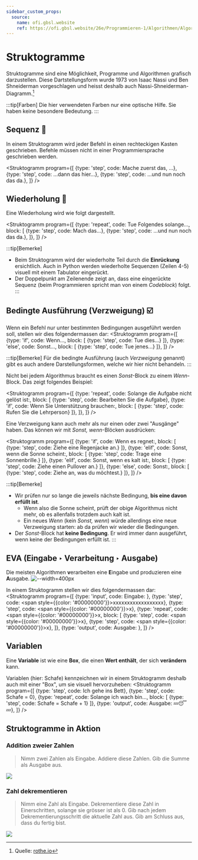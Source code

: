 ```yaml
---
sidebar_custom_props:
  source:
    name: ofi.gbsl.website
    ref: https://ofi.gbsl.website/26e/Programmieren-1/Algorithmen/Algorithmus
---
```



# Struktogramme
Struktogramme sind eine Möglichkeit, Programme und Algorithmen grafisch darzustellen. Diese Dartstellungsform wurde 1973 von Isaac Nassi und Ben Shneiderman vorgeschlagen und heisst deshalb auch Nassi-Shneiderman-Diagramm.[^1]

:::tip[Farben]
Die hier verwendeten Farben nur eine optische Hilfe. Sie haben keine besondere Bedeutung.
:::

## Sequenz 👣
In einem Struktogramm wird jeder Befehl in einen rechteckigen Kasten geschrieben. Befehle müssen nicht in einer Programmiersprache geschrieben werden.

<Struktogramm program={[
  {type: 'step', code: <span>Mache zuerst das, ...</span>},
  {type: 'step', code: <span>...dann das hier...</span>},
  {type: 'step', code: <span>...und nun noch das da.</span>},
]} />


## Wiederholung 🔁
Eine Wiederholung wird wie folgt dargestellt.

<Struktogramm program={[
  {type: 'repeat', code: <span>Tue Folgendes solange...</span>, block: [
      {type: 'step', code: <span>Mach das...</span>},
      {type: 'step', code: <span>...und nun noch das da.</span>},
    ]},
]} />

:::tip[Bemerke]
- Beim Struktogramm wird der wiederholte Teil durch die **Einrückung** ersichtlich. Auch in Python werden wiederholte Sequenzen (Zeilen 4-5) visuell mit einem Tabulator eingerückt.
- Der Doppelpunkt am Zeilenende zeigt an, dass eine eingerückte Sequenz (beim Programmieren spricht man von einem *Codeblock*) folgt.
:::

## Bedingte Ausführung (Verzweigung) ☑️
Wenn ein Befehl nur unter bestimmten Bedingungen ausgeführt werden soll, stellen wir dies folgendermassen dar:
<Struktogramm program={[
  {type: 'if', code: <span>Wenn...</span>, block: [
      {type: 'step', code: <span>Tue dies...</span>}
    ]},
  {type: 'else', code: <span>Sonst...</span>, block: [
      {type: 'step', code: <span>Tue jenes...</span>}
    ]},
  ]} />

:::tip[Bemerke]
Für die bedingte Ausführung (auch _Verzweigung_ genannt) gibt es auch andere Darstellungsformen, welche wir hier nicht behandeln.
:::

Nicht bei jedem Algorithmus braucht es einen _Sonst_-Block zu einem _Wenn_-Block. Das zeigt folgendes Beispiel:

<Struktogramm program={[
  {type: 'repeat', code: <span>Solange die Aufgabe nicht gelöst ist:</span>, block: [
      {type: 'step', code: <span>Bearbeiten Sie die Aufgabe</span>},
      {type: 'if', code: <span>Wenn Sie Unterstützung brauchen:</span>, block: [
          {type: 'step', code: <span>Rufen Sie die Lehrperson</span>}
        ]},
    ]},
]} />

Eine Verzweigung kann auch mehr als nur einen oder zwei "Ausgänge" haben. Das können wir mit _Sonst, wenn_-Blöcken ausdrücken:

<Struktogramm program={[
  {type: 'if', code: <span>Wenn es regnet:</span>, block: [
      {type: 'step', code: <span>Ziehe eine Regenjacke an.</span>}
    ]},
  {type: 'elif', code: <span>Sonst, wenn die Sonne scheint:</span>, block: [
      {type: 'step', code: <span>Trage eine Sonnenbrille.</span>}
    ]},
  {type: 'elif', code: <span>Sonst, wenn es kalt ist:</span>, block: [
      {type: 'step', code: <span>Ziehe einen Pullover an.</span>}
    ]},
  {type: 'else', code: <span>Sonst:</span>, block: [
      {type: 'step', code: <span>Ziehe an, was du möchtest.</span>}
    ]},
]} />

:::tip[Bemerke]
- Wir prüfen nur so lange die jeweils nächste Bedingung, **bis eine davon erfüllt ist**.
  - Wenn also die Sonne scheint, prüft der obige Algorithmus nicht mehr, ob es allenfalls trotzdem auch kalt ist.
  - Ein neues _Wenn_ (kein _Sonst, wenn_) würde allerdings eine neue Verzweigung starten: ab da prüfen wir wieder die Bedingungen.
- Der _Sonst_-Block hat **keine Bedingung**. Er wird immer dann ausgeführt, wenn keine der Bedingungen erfüllt ist.
:::

## EVA (Eingabe ‣ Verarbeitung ‣ Ausgabe)
Die meisten Algorithmen **v**erarbeiten eine **E**ingabe und produzieren eine **A**usgabe.
![--width=400px](img/eva.png)

In einem Struktogramm stellen wir dies folgendermassen dar:
<Struktogramm program={[
  {type: 'input', code: <span>Eingabe: </span>},
  {type: 'step', code: <span style={{color: '#00000000'}}>xxxxxxxxxxxxxxxxxx</span>},
  {type: 'step', code: <span style={{color: '#00000000'}}>x</span>},
  {type: 'repeat', code: <span style={{color: '#00000000'}}>x</span>, block: [
      {type: 'step', code: <span style={{color: '#00000000'}}>x</span>},
      {type: 'step', code: <span style={{color: '#00000000'}}>x</span>},
    ]},
  {type: 'output', code: <span>Ausgabe: </span>},
]} />

## Variablen
Eine **Variable** ist wie eine **Box**, die einen **Wert enthält**, der sich **verändern** kann.

Variablen (hier: <span className="var">Schafe</span>) kennzeichnen wir in einem Struktogramm deshalb auch mit einer "Box", um sie visuell hervorzuheben:
<Struktogramm program={[
  {type: 'step', code: <span>Ich gehe ins Bett</span>},
  {type: 'step', code: <span><span className="var">Schafe</span> = 0</span>},
  {type: 'repeat', code: <span>Solange ich wach bin...</span>, block: [
      {type: 'step', code: <span><span className="var">Schafe</span> = <span className='var'>Schafe</span> + 1</span>}
    ]},
  {type: 'output', code: <span>Ausgabe: 💤😴💤</span>},
]} />

## Struktogramme in Aktion
### Addition zweier Zahlen
> Nimm zwei Zahlen als Eingabe. Addiere diese Zahlen. Gib die Summe als Ausgabe aus.

![](img/addieren.gif)

### Zahl dekrementieren
> Nimm eine Zahl als Eingabe. Dekrementiere diese Zahl in Einerschritten, solange sie grösser ist als 0. Gib nach jedem Dekrementierungsschritt die aktuelle Zahl aus. Gib am Schluss aus, dass du fertig bist.

![](img/dekrementieren.gif)

[^1]: Quelle: [rothe.io](https://rothe.io/?b=prog1&p=905106)
